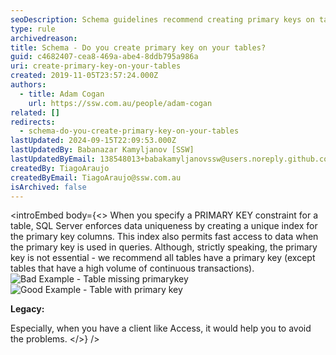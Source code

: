 ```yaml
---
seoDescription: Schema guidelines recommend creating primary keys on tables to ensure data uniqueness and enable fast access.
type: rule
archivedreason:
title: Schema - Do you create primary key on your tables?
guid: c4682407-cea8-469a-abe4-8ddb795a986a
uri: create-primary-key-on-your-tables
created: 2019-11-05T23:57:24.000Z
authors:
  - title: Adam Cogan
    url: https://ssw.com.au/people/adam-cogan
related: []
redirects:
  - schema-do-you-create-primary-key-on-your-tables
lastUpdated: 2024-09-15T22:09:53.000Z
lastUpdatedBy: Babanazar Kamyljanov [SSW]
lastUpdatedByEmail: 138548013+babakamyljanovssw@users.noreply.github.com
createdBy: TiagoAraujo
createdByEmail: TiagoAraujo@ssw.com.au
isArchived: false
---
```


<introEmbed
  body={<>
When you specify a PRIMARY KEY constraint for a table, SQL Server enforces data uniqueness by creating a unique index for the primary key columns. This index also permits fast access to data when the primary key is used in queries.
Although, strictly speaking, the primary key is not essential - we recommend all tables have a primary key (except tables that have a high volume of continuous transactions).
![Bad Example - Table missing primarykey](/uploads/rules/create-primary-key-on-your-tables/sql-table-without-primary-key.png)
![Good Example - Table with primary key](/uploads/rules/create-primary-key-on-your-tables/sql-table-with-primary-key.png)

**Legacy:**

Especially, when you have a client like Access, it would help you to avoid the problems.
  </>}
/>

